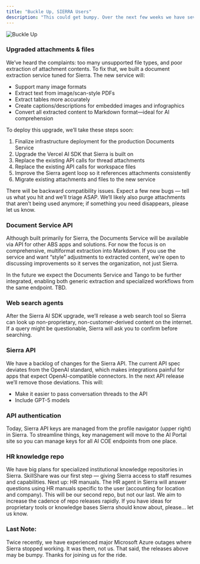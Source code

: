 ```yaml
---
title: "Buckle Up, SIERRA Users"
description: "This could get bumpy. Over the next few weeks we have several releases and upgrades planned for Sierra. Our main goal: make Sierra workspaces and attachments better."
---
```


![Buckle Up](/images/banners/bumpy_banner.png)

### Upgraded attachments & files

We’ve heard the complaints: too many unsupported file types, and poor extraction of attachment contents. To fix that, we built a document extraction service tuned for Sierra. The new service will:

- Support many image formats
- Extract text from image/scan-style PDFs
- Extract tables more accurately
- Create captions/descriptions for embedded images and infographics
- Convert all extracted content to Markdown format—ideal for AI comprehension

To deploy this upgrade, we’ll take these steps soon:

1. Finalize infrastructure deployment for the production Documents Service
2. Upgrade the Vercel AI SDK that Sierra is built on
3. Replace the existing API calls for thread attachments
4. Replace the existing API calls for workspace files
5. Improve the Sierra agent loop so it references attachments consistently
6. Migrate existing attachments and files to the new service

There will be backward compatibility issues. Expect a few new bugs — tell us what you hit and we’ll triage ASAP. We’ll likely also purge attachments that aren’t being used anymore; if something you need disappears, please let us know.

### Document Service API

Although built primarily for Sierra, the Documents Service will be available via API for other ABS apps and solutions. For now the focus is on comprehensive, multiformat extraction into Markdown. If you use the service and want “style” adjustments to extracted content, we’re open to discussing improvements so it serves the organization, not just Sierra.

<Note>
In the future we expect the Documents Service and Tango to be further integrated, enabling both generic extraction and specialized workflows from the same endpoint. TBD.
</Note>

### Web search agents

After the Sierra AI SDK upgrade, we’ll release a web search tool so Sierra can look up non-proprietary, non-customer-derived content on the internet. If a query might be questionable, Sierra will ask you to confirm before searching.

### Sierra API

We have a backlog of changes for the Sierra API. The current API spec deviates from the OpenAI standard, which makes integrations painful for apps that expect OpenAI-compatible connectors. In the next API release we’ll remove those deviations. This will:

- Make it easier to pass conversation threads to the API
- Include GPT-5 models

### API authentication

Today, Sierra API keys are managed from the profile navigator (upper right) in Sierra. To streamline things, key management will move to the AI Portal site so you can manage keys for all AI COE endpoints from one place.

### HR knowledge repo

We have big plans for specialized institutional knowledge repositories in Sierra. SkillShare was our first step — giving Sierra access to staff resumes and capabilities. Next up: HR manuals. The HR agent in Sierra will answer questions using HR manuals specific to the user (accounting for location and company). This will be our second repo, but not our last. We aim to increase the cadence of repo releases rapidly. If you have ideas for proprietary tools or knowledge bases Sierra should know about, please... let us know.

### Last Note:

Twice recently, we have experienced major Microsoft Azure outages where Sierra stopped working. It was them, not us. That said, the releases above may be bumpy. Thanks for joining us for the ride.